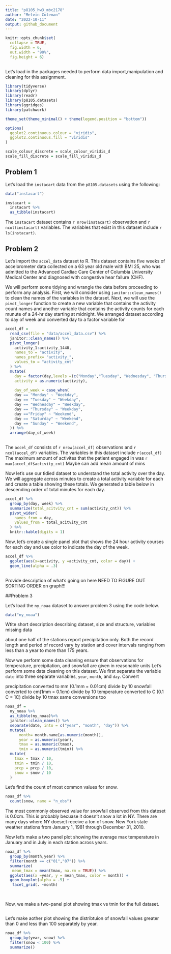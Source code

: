 ```yaml
---
title: "p8105_hw3_mbc2178"
author: "Melvin Coleman"
date: "2022-10-11"
output: github_document
---
```


```r
knitr::opts_chunk$set(
  collapse = TRUE,
  fig.width = 6,
  out.width = "90%",
  fig.height = 6)
  
```

Let's load in the packages needed to perform data import,manipulation and cleaning for this assignment.

```r
library(tidyverse)
library(dplyr)
library(readr)
library(p8105.datasets)
library(ggridges)
library(patchwork)

theme_set(theme_minimal() + theme(legend.position = "bottom"))

options(
  ggplot2.continuous.colour = "viridis",
  ggplot2.continuous.fill = "viridis"
)

scale_colour_discrete = scale_colour_viridis_d
scale_fill_discrete = scale_fill_viridis_d
```

## Problem 1 

Let's load the `instacart` data from the `p8105.datasets` using the following:
```r
data("instacart") 

instacart = 
  instacart %>% 
  as_tibble(instacart)
```

The `instacart` dataset contains `r nrow(instacart)` observation 
and `r ncol(instacart)` variables. The variables that exist in this dataset include 
`r ls(instacart)`. 


## Problem 2 

Let's import the `accel_data` dataset to R. This dataset contains five weeks of 
accelorometer data collected on a 63 year old male with BMI 25, who was admitted 
to the Advanced Cardiac Care Center of Columbia University Medical Center and diagnosed 
with congestive hear failure (CHF).

We will perform some tidying and wrangle the data before proceeding to perform 
any analysis. First, we will consider using `janitor::clean_names()` to clean 
the names of the variables in the dataset. Next, we will use the `pivot_longer`
function to create a new variable that contains the activity count names and 
another variable that contains the activity counts for each munute of a 24-hr 
day starting at midnight. We arranged dataset according to day of week and 
converted day to a factor variable for 

```r
accel_df =
  read_csv(file = "data/accel_data.csv") %>% 
  janitor::clean_names() %>% 
  pivot_longer(
    activity_1:activity_1440,
    names_to = "activity",
    names_prefix= "activity_",
    values_to = "activity_cnt"
  ) %>% 
  mutate(
    day = factor(day,levels =(c("Monday","Tuesday", "Wednesday", "Thursday", "Friday", "Saturday", "Sunday"))),
    activity = as.numeric(activity),
    
    day_of_week = case_when(
    day == "Monday" ~ "Weekday",
    day == "Tuesday" ~ "Weekday",
    day == "Wednesday" ~ "Weekday",
    day == "Thursday" ~ "Weekday",
    day =="Friday" ~ "Weekend",
    day == "Saturday" ~ "Weekend",
    day == "Sunday" ~ "Weekend",
  )) %>% 
  arrange(day_of_week)
 
```

The `accel_df` consists of `r nrow(accel_df)` observations and `r ncol(accel_df)` variables. 
The variables in this dataset include `r(accel_df)`
The maximum amount of activites that the patient engaged in was `r max(accel_df$activity_cnt)`
Maybe can add mean amount of mins 

Now let's use our tidied dataset to understand the total activity over the day. We will aggregate 
across minutes to create a total activity variable for each and create a table showing these totals. 
We generated a table below in descending order of total minutes for each day.

```r
accel_df %>% 
  group_by(day, week) %>% 
  summarize(total_acitvity_cnt = sum(activity_cnt)) %>% 
  pivot_wider(
    names_from = day,
    values_from = total_acitvity_cnt
  ) %>% 
  knitr::kable(digits = 1)
```


Now, let's create a single panel plot that shows the 24 hour activity courses for each day 
and use color to indicate the day of the week. 

```r
accel_df %>% 
  ggplot(aes(x=activity, y =activity_cnt, color = day)) +
  geom_line(alpha = .3) 
  
```

Provide description of what's going on here NEED TO FIGURE OUT SORTING ORDER on graph!!!

##Problem 3 


Let's load the `ny_noaa` dataset to answer problem 3 using the code below.

```r
data("ny_noaa") 
```
Wtite short description describing dataset, size and structure, variables missing data

about one half of the stations report precipitation only. Both the record length and period of record vary by station and cover intervals ranging from less than a year to more than 175 years.


Now we perform some data cleaning 
ensure that observations for temperature, precipitation, and snowfall are given in reasonable units
Let's perform some data cleaning on this dataset. We first separate the variable
`date` into three separate variables, `year`, `month`, and `day`. Convert 

precipitation converted to mm (0.1mm = 0.01cm) divide by 10
snowfall converted to cm(1mm = 0.1cm) divide by 10
temperature converted to C (0.1 C = 1C) divide by 10
tmax same conversions too

```r
noaa_df = 
  ny_noaa %>% 
  as_tibble(ny_noaa)%>% 
  janitor::clean_names() %>% 
  separate(date, into = c("year", "month", "day")) %>% 
  mutate(
      month= month.name[as.numeric(month)],
      year = as.numeric(year),
      tmax = as.numeric(tmax),
      tmin = as.numeric(tmin)) %>% 
  mutate(
    tmax = tmax / 10,
    tmin = tmin / 10,
    prcp = prcp / 10,
    snow = snow / 10
  ) 
```

Let's find the count of most common values for snow.

```r
noaa_df %>% 
  count(snow, name = "n_obs")
```

The most commonly observed value for snowfall observed from this dateset is 0.0cm. 
This is probably becuase it doesn't snow a lot in NY. There are many days where 
NY doesn;t receive a ton of snow. 
 New York state weather stations from January 1, 1981 through December 31, 2010.



Now let's make a two panel plot showing the average max temperature in January and in
July in each station across years. 

```r
noaa_df %>% 
  group_by(month,year) %>%
  filter(month == c("01","07")) %>% 
  summarize(
   mean_tmax = mean(tmax, na.rm = TRUE)) %>% 
  ggplot(aes(x =year, y = mean_tmax, color = month)) +
  geom_boxplot(alpha = .5) +
   facet_grid(. ~month)
 
  
```
Now, we make a two-panel plot showing tmax vs tmin for the full dataset. 
```r


```

Let's make aother plot showing the distribtuion of snowfall values greater than 0 and less 
than 100 separately by year.

```r
noaa_df %>% 
  group_by(year, snow) %>% 
  filter(snow < 100) %>% 
  summarize()
```









